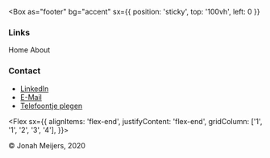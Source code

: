 
<Box
  as="footer"
  bg="accent"
  sx={{ position: 'sticky', top: '100vh', left: 0 }}
>

<Grid variant="footerGrid">

<Box>

### Links

<nav>
  <Link href="/"><NavLink>Home</NavLink></Link>
  <Link href="/about"><NavLink>About</NavLink></Link>
</nav>

</Box>

<Box>

### Contact

- [LinkedIn](https://www.linkedin.com/in/jonahmeijers/)
- [E-Mail](mailto:jonahmeijers97@gmail.com)
- [Telefoontje plegen](tel:+31623267536)

</Box>

<Flex
sx={{
  alignItems: 'flex-end',
  justifyContent: 'flex-end',
  gridColumn: ['1', '1', '2', '3', '4'],
}}>

© Jonah Meijers, 2020

</Flex>

</Grid>

</Box>